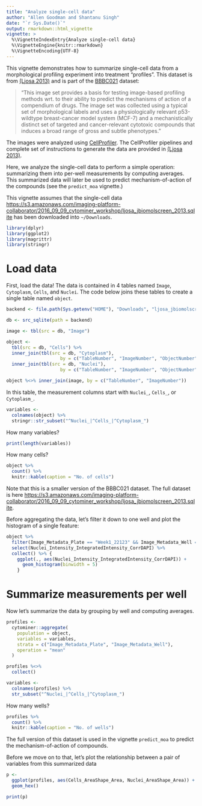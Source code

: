 ```yaml
---
title: "Analyze single-cell data"
author: "Allen Goodman and Shantanu Singh"
date: "`r Sys.Date()`"
output: rmarkdown::html_vignette
vignette: >
  %\VignetteIndexEntry{Analyze single-cell data}
  %\VignetteEngine{knitr::rmarkdown}
  %\VignetteEncoding{UTF-8}
---
```


This vignette demonstrates how to summarize single-cell data from a
morphological profiling experiment into treatment "profiles". This dataset is
from [(Ljosa 2013)](http://jbx.sagepub.com/content/18/10/1321) and is part of the
[BBBC021](https://data.broadinstitute.org/bbbc/BBBC021/) dataset:

> "This image set provides a basis for testing image-based profiling methods wrt. to their ability to predict the mechanisms of action of a compendium of drugs. The image set was collected using a typical set of morphological labels and uses a physiologically relevant p53-wildtype breast-cancer model system (MCF-7) and a mechanistically distinct set of targeted and cancer-relevant cytotoxic compounds that induces a broad range of gross and subtle phenotypes."

The images were analyzed using [CellProfiler](http://cellprofiler.org). The
CellProfiler pipelines and complete set of instructions to generate the data
are provided in [(Ljosa 2013)](http://jbx.sagepub.com/content/18/10/1321).

Here, we analyze the single-cell data to perform a simple operation:
summarizing them into per-well measurements by computing averages. This
summarized data will later be used to predict mechanism-of-action of the
compounds  (see the `predict_moa` vignette.)

This vignette assumes that the single-cell data <https://s3.amazonaws.com/imaging-platform-collaborator/2016_09_09_cytominer_workshop/ljosa_jbiomolscreen_2013.sqlite> has been downloaded into `~/Downloads`.


```r
library(dplyr)
library(ggplot2)
library(magrittr)
library(stringr)

```


# Load data

First, load the data! The data is contained in 4 tables named `Image`,
`Cytoplasm`, `Cells`, and `Nuclei`. The code below joins these tables to
create a single table named `object`.


```r

backend <- file.path(Sys.getenv("HOME"), "Downloads", "ljosa_jbiomolscreen_2013.sqlite")

db <- src_sqlite(path = backend)

image <- tbl(src = db, "Image")

object <-
  tbl(src = db, "Cells") %>%
  inner_join(tbl(src = db, "Cytoplasm"),
                    by = c("TableNumber", "ImageNumber", "ObjectNumber")) %>%
  inner_join(tbl(src = db, "Nuclei"),
                    by = c("TableNumber", "ImageNumber", "ObjectNumber"))

object %<>% inner_join(image, by = c("TableNumber", "ImageNumber"))

```

In this table, the measurement columns start with `Nuclei_`, `Cells_`, or
`Cytoplasm_`.

```r
variables <-
  colnames(object) %>%
  stringr::str_subset("^Nuclei_|^Cells_|^Cytoplasm_")
```

How many variables?

```r
print(length(variables))
```

How many cells?

```r
object %>%
  count() %>%
  knitr::kable(caption = "No. of cells")
```

Note that this is a smaller version of the BBBC021 dataset. The full dataset is here
<https://s3.amazonaws.com/imaging-platform-collaborator/2016_09_09_cytominer_workshop/ljosa_jbiomolscreen_2013.sqlite>.

Before aggregating the data, let's filter it down to one well and plot the
histogram of a single feature:

```r
object %>%
  filter(Image_Metadata_Plate == "Week1_22123" && Image_Metadata_Well == "E04") %>%
  select(Nuclei_Intensity_IntegratedIntensity_CorrDAPI) %>%
  collect() %>% {
    ggplot(., aes(Nuclei_Intensity_IntegratedIntensity_CorrDAPI)) +
      geom_histogram(binwidth = 5)
    }

```

# Summarize measurements per well

Now let's summarize the data by grouping by well and computing averages.

```r
profiles <-
  cytominer::aggregate(
    population = object,
    variables = variables,
    strata = c("Image_Metadata_Plate", "Image_Metadata_Well"),
    operation = "mean"
  )

profiles %<>%
  collect()

variables <-
  colnames(profiles) %>%
  str_subset("^Nuclei_|^Cells_|^Cytoplasm_")

```

How many wells?

```r
profiles %>%
  count() %>%
  knitr::kable(caption = "No. of wells")
```

The full version of this dataset is used in the vignette `predict_moa` to predict the mechanism-of-action
of compounds.

Before we move on to that, let's plot the relationship between a pair of variables from this summarized data

```r
p <-
  ggplot(profiles, aes(Cells_AreaShape_Area, Nuclei_AreaShape_Area)) +
  geom_hex()

print(p)
```

